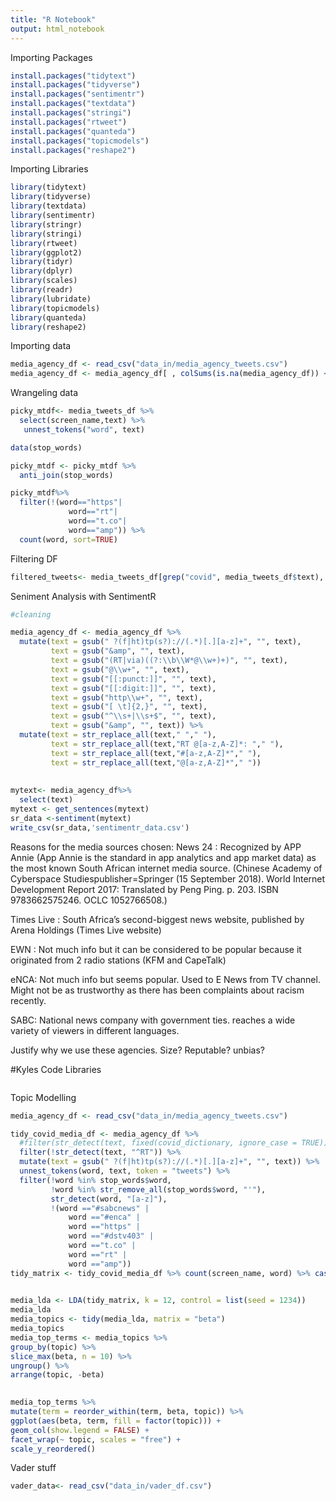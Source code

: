 ```yaml
---
title: "R Notebook"
output: html_notebook
---
```

Importing Packages
```r
install.packages("tidytext")
install.packages("tidyverse")
install.packages("sentimentr")
install.packages("textdata")
install.packages("stringi")
install.packages("rtweet")
install.packages("quanteda")
install.packages("topicmodels")
install.packages("reshape2")
```

Importing Libraries
```r
library(tidytext)
library(tidyverse)
library(textdata)
library(sentimentr)
library(stringr)
library(stringi)
library(rtweet)
library(ggplot2)
library(tidyr)
library(dplyr)
library(scales)
library(readr)
library(lubridate)
library(topicmodels)
library(quanteda)
library(reshape2)
```
Importing data
```r
media_agency_df <- read_csv("data_in/media_agency_tweets.csv")
media_agency_df <- media_agency_df[ , colSums(is.na(media_agency_df)) < nrow(media_agency_df)]

```

Wrangeling data
```r
picky_mtdf<- media_tweets_df %>%
  select(screen_name,text) %>%
   unnest_tokens("word", text)

data(stop_words)

picky_mtdf <- picky_mtdf %>%
  anti_join(stop_words)

picky_mtdf%>%
  filter(!(word=="https"|
             word=="rt"|
             word=="t.co"|
             word=="amp")) %>%
  count(word, sort=TRUE)
```
Filtering DF
```r
filtered_tweets<- media_tweets_df[grep("covid", media_tweets_df$text), ignore.case = TRUE]
```
Seniment Analysis with SentimentR
```r
#cleaning

media_agency_df <- media_agency_df %>%
  mutate(text = gsub(" ?(f|ht)tp(s?)://(.*)[.][a-z]+", "", text),
         text = gsub("&amp", "", text),
         text = gsub("(RT|via)((?:\\b\\W*@\\w+)+)", "", text),
         text = gsub("@\\w+", "", text),
         text = gsub("[[:punct:]]", "", text),
         text = gsub("[[:digit:]]", "", text),
         text = gsub("http\\w+", "", text),
         text = gsub("[ \t]{2,}", "", text),
         text = gsub("^\\s+|\\s+$", "", text),
         text = gsub("&amp", "", text)) %>%
  mutate(text = str_replace_all(text," "," "),
         text = str_replace_all(text,"RT @[a-z,A-Z]*: "," "),
         text = str_replace_all(text,"#[a-z,A-Z]*"," "),
         text = str_replace_all(text,"@[a-z,A-Z]*"," "))
 
 
mytext<- media_agency_df%>%
  select(text) 
mytext <- get_sentences(mytext)
sr_data <-sentiment(mytext)
write_csv(sr_data,'sentimentr_data.csv')
```
Reasons for the media sources chosen:
News 24 : Recognized by APP Annie (App Annie is the standard in app analytics and app market data) as the most known South African internet media source. (Chinese Academy of Cyberspace Studiespublisher=Springer (15 September 2018). World Internet Development Report 2017: Translated by Peng Ping. p. 203. ISBN 9783662575246. OCLC 1052766508.)

Times Live : South Africa's second-biggest news website, published by Arena Holdings (Times Live website)

EWN : Not much info but it can be considered to be popular because it originated from 2 radio stations (KFM and CapeTalk)

eNCA: Not much info but seems popular. Used to E News from TV channel. Might not be as trustworthy as there has been complaints about racism recently.

SABC: National news company with government ties. reaches a wide variety of viewers in different languages.

Justify why we use these agencies. Size? Reputable? unbias?

#Kyles Code
Libraries
```r

```



Topic Modelling
```r
media_agency_df <- read_csv("data_in/media_agency_tweets.csv")

tidy_covid_media_df <- media_agency_df %>%
  #filter(str_detect(text, fixed(covid_dictionary, ignore_case = TRUE))) %>%
  filter(!str_detect(text, "^RT")) %>%
  mutate(text = gsub(" ?(f|ht)tp(s?)://(.*)[.][a-z]+", "", text)) %>%
  unnest_tokens(word, text, token = "tweets") %>%
  filter(!word %in% stop_words$word,
         !word %in% str_remove_all(stop_words$word, "'"),
         str_detect(word, "[a-z]"),
         !(word =="#sabcnews" |
             word =="#enca" |
             word =="https" |
             word =="#dstv403" |
             word =="t.co" |
             word =="rt" |
             word =="amp"))
tidy_matrix <- tidy_covid_media_df %>% count(screen_name, word) %>% cast_dfm(screen_name, word, n)

 
media_lda <- LDA(tidy_matrix, k = 12, control = list(seed = 1234))
media_lda
media_topics <- tidy(media_lda, matrix = "beta")
media_topics
media_top_terms <- media_topics %>%
group_by(topic) %>%
slice_max(beta, n = 10) %>%
ungroup() %>%
arrange(topic, -beta)
 

media_top_terms %>%
mutate(term = reorder_within(term, beta, topic)) %>%
ggplot(aes(beta, term, fill = factor(topic))) +
geom_col(show.legend = FALSE) +
facet_wrap(~ topic, scales = "free") +
scale_y_reordered()
```
Vader stuff
```r
vader_data<- read_csv("data_in/vader_df.csv")
```

